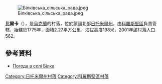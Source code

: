 [[Image:Білківська_сільська_рада.jpeg|right]]

'''比爾卡'''（{{lang-uk|Білка}}），是[[烏克蘭|烏克蘭]]的村落，位於該國北部[[日托米爾州|日托米爾州]]，由[[科羅斯堅區|科羅斯堅區]]負責管轄，始建於1775年，面積2.27平方公里，海拔高度198米，2001年該村落人口562。

{{coord|50|49|7|N|28|11|16|E|scale:30000|display=title}}

==參考資料==
* [http://weather.in.ua/ua/zhitomirskaja/1269 Погода в селі Білка] {{Wayback|url=http://weather.in.ua/ua/zhitomirskaja/1269 |date=20111219135126 }}

{{DEFAULTSORT:Білка}}
[[Category:日托米爾州村落|Category:日托米爾州村落]]
[[Category:科羅斯堅區村落|Category:科羅斯堅區村落]]


{{Zhytomyr-geo-stub}}